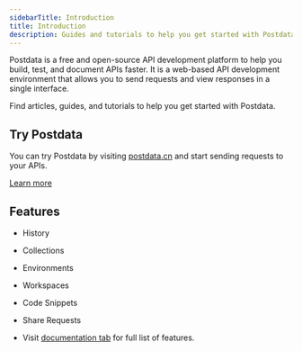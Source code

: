 ```yaml
---
sidebarTitle: Introduction
title: Introduction
description: Guides and tutorials to help you get started with Postdata.
---
```


Postdata is a free and open-source API development platform to help you build, test, and document APIs faster. It is a web-based API development environment that allows you to send requests and view responses in a single interface.

Find articles, guides, and tutorials to help you get started with Postdata.

## Try Postdata

You can try Postdata by visiting [postdata.cn](https://postdata.cn) and start sending requests to your APIs.

[Learn more](/documentation/getting-started/introduction)

## Features

- History
- Collections
- Environments
- Workspaces
- Code Snippets
- Share Requests

- Visit [documentation tab](/documentation/getting-started/introduction) for full list of features.

